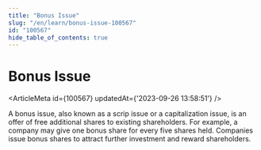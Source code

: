 ```yaml
---
title: "Bonus Issue"
slug: "/en/learn/bonus-issue-100567"
id: "100567"
hide_table_of_contents: true
---
```



# Bonus Issue

<ArticleMeta id={100567} updatedAt={'2023-09-26 13:58:51'} />
<div className='border-solid border-b border-t-0 my-4 border-[var(--ifm-color-gray-300)]' />

A bonus issue, also known as a scrip issue or a capitalization issue, is an offer of free additional shares to existing shareholders. For example, a company may give one bonus share for every five shares held. Companies issue bonus shares to attract further investment and reward shareholders.
